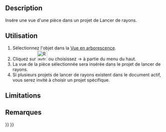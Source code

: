<languages/>

{{Docnav/fr
|[[Raytracing_Lux/fr|Introduire un projet Luxrender]]
|[[Raytracing_ResetCamera/fr|Réinitialiser la caméra]]
|[[Raytracing_Workbench/fr|Atelier Raytracing]]
|IconL=Raytracing_Lux.svg
|IconR=Raytracing_ResetCamera.svg
|IconC=Workbench_Raytracing.svg
}}

{{GuiCommand/fr
|Name=Raytracing InsertPart
|Name/fr=Raytracing Insérer une pièce
|MenuLocation=Raytracing → Insérer une pièce
‎|Workbenches=[[Raytracing_Workbench/fr|Raytracing]]
|Shortcut=
|SeeAlso=
}}

==Description==

Insére une vue d'une pièce dans un projet de Lancer de rayons.

<span id="Usage"></span>
==Utilisation==

#Sélectionnez l'objet dans la [[Tree_view/fr|Vue en arborescence]].
#Cliquez sur [[Image:Raytracing_InsertPart.svg|32px]] ou choisissez {{Button|Raytracing}} → {{Button|[[Image:Raytracing_InsertPart.svg|32px]] Insérer une pièce}} à partie du menu du haut.
#La vue de la pièce sélectionnée sera insérée dans le projet de lancer de rayons.
#Si plusieurs projets de lancer de rayons existent dans le document actif, vous serez invité à choisir un projet spécifique.

==Limitations==


<span id="Notes"></span>
==Remarques==


{{Docnav/fr
|[[Raytracing_Lux/fr|Introduire un projet Luxrender]]
|[[Raytracing_ResetCamera/fr|Réinitialiser la caméra]]
|[[Raytracing_Workbench/fr|Atelier Raytracing]]
|IconL=Raytracing_Lux.svg
|IconR=Raytracing_ResetCamera.svg
|IconC=Workbench_Raytracing.svg
}}

{{Raytracing_Tools_navi{{#translation:}}}}
{{Userdocnavi{{#translation:}}}}